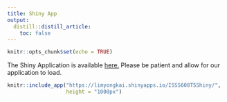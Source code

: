 ```yaml
---
title: Shiny App
output:
  distill::distill_article:
    toc: false
---
```


```r
knitr::opts_chunk$set(echo = TRUE)
```

The Shiny Application is available [here.](https://limyongkai.shinyapps.io/ISSS608T5Shiny/)
Please be patient and allow for our application to load.

```r
knitr::include_app("https://limyongkai.shinyapps.io/ISSS608T5Shiny/",
                   height = "1000px")
```
